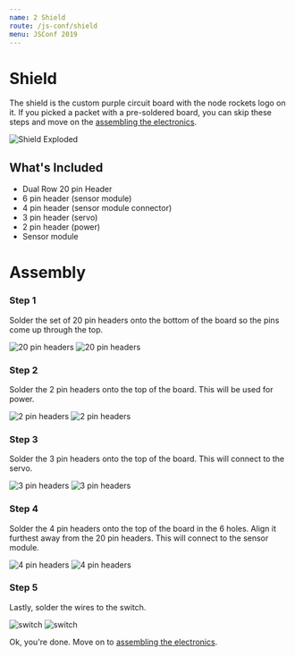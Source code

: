 ```yaml
---
name: 2 Shield
route: /js-conf/shield
menu: JSConf 2019
---
```


# Shield

The shield is the custom purple circuit board with the node rockets logo on it. If you picked a packet with a pre-soldered board, you can skip these steps and move on the [assembling the electronics](/js-conf/electronics).

![Shield Exploded](../images/output/shield-exploded.jpg)

## What's Included

- Dual Row 20 pin Header
- 6 pin header (sensor module)
- 4 pin header (sensor module connector)
- 3 pin header (servo)
- 2 pin header (power)
- Sensor module

# Assembly

### Step 1

Solder the set of 20 pin headers onto the bottom of the board so the pins come up through the top.

![20 pin headers](../images/output/20-pin-headers.jpg)
![20 pin headers](../images/output/20-pin-headers-2.jpg)


### Step 2

Solder the 2 pin headers onto the top of the board. This will be used for power.

![2 pin headers](../images/output/2-pin-headers.jpg)
![2 pin headers](../images/output/2-pin-headers-2.jpg)


### Step 3

Solder the 3 pin headers onto the top of the board. This will connect to the servo.

![3 pin headers](../images/output/3-pin-headers.jpg)
![3 pin headers](../images/output/3-pin-headers-2.jpg)

### Step 4

Solder the 4 pin headers onto the top of the board in the 6 holes. Align it furthest away from the 20 pin headers. This will connect to the sensor module.

![4 pin headers](../images/output/4-pin-headers.jpg)
![4 pin headers](../images/output/4-pin-headers-2.jpg)

### Step 5

Lastly, solder the wires to the switch.

![switch](../images/output/switch.jpg)
![switch](../images/output/switch-2.jpg)

Ok, you're done. Move on to [assembling the electronics](/js-conf/electronics).

